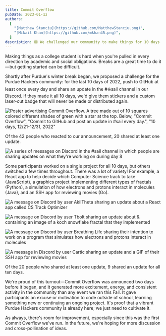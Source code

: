 ```yaml
---
title: Commit Overflow
pubDate: 2023-01-12
authors:
  [
    "[Matthew Stanciu](https://github.com/MatthewStanciu.png)",
    "[Mikail Khan](https://github.com/mkhan45.png)",
  ]
description: 🟩 We challenged our community to make things for 10 days over winter break.
---
```


Making things as a college student is hard when you're pulled in every direction by academic and social obligations. Breaks are a great time to do it—but getting started can be difficult.

Shortly after Purdue's winter break began, we proposed a challenge for the Purdue Hackers community: for the last 10 days of 2022, push to GitHub at least once every day and share an update in the <span className="px-1 bg-discord-vibrant text-white rounded font-main">#⛵️sail</span> channel in our Discord. If they made it all 10 days, we'd give them stickers and a custom laser-cut badge that will never be made or distributed again.

![Poster advertising Commit Overflow. A tree made out of 10 squares colored different shades of green with a star at the top. Below, "Commit Overflow", "Commit to GitHub and post an update in #sail every day.", "10 days, 12/21-12/31, 2022"](/posts/commit-overflow-2022/poster.png)

Of the 42 people who reacted to our announcement, 20 shared at least one update.

![A series of messages on Discord in the #sail channel in which people are sharing updates on what they're working on during day 8](/posts/commit-overflow-2022/messages.png)

Some participants worked on a single project for all 10 days, but others switched a few times throughout. There was a lot of variety! For example, a React app to help decide which Computer Science track to take (JavaScript), a graphics project implementing different types of fractals (Python), a simulation of how electrons and protons interact in molecules (Java), and an SSH app for reviewing movies (Go).

<div className="grid grid-cols-2 gap-2">

![A message on Discord by user AkilTheta sharing an update about a React app called CS Track Optimizer](/posts/commit-overflow-2022/cs-track-optimizer.png)

![A message on Discord by user Tbolt sharing an update about & containing an image of a koch snowflake fractal that they implemented](/posts/commit-overflow-2022/koch-snowflake.png)

![A message on Discord by user Breathing Life sharing their intention to work on a program that simulates how electrons and protons interact in molecules](/posts/commit-overflow-2022/virtual-reaction.png)

![A message in Discord by user Cartic sharing an update and a GIF of their SSH app for reviewing movies](/posts/commit-overflow-2022/review-ssh.png)

</div>

Of the 20 people who shared at least one update, 9 shared an update for all ten days.

We're proud of this turnout—Commit Overflow was announced two days before it began, and it generated more excitement, energy, and consistent activity in the community than any event we ran this Fall. It gave participants an excuse or motivation to code outside of school, learning something new or continuing an ongoing project. It's proof that a vibrant Purdue Hackers community is already here; we just need to cultivate it.

As always, there's room for improvement, especially since this was the first Commit Overflow we've run. In the future, we're hoping for more discussion and cross-pollination of ideas.
